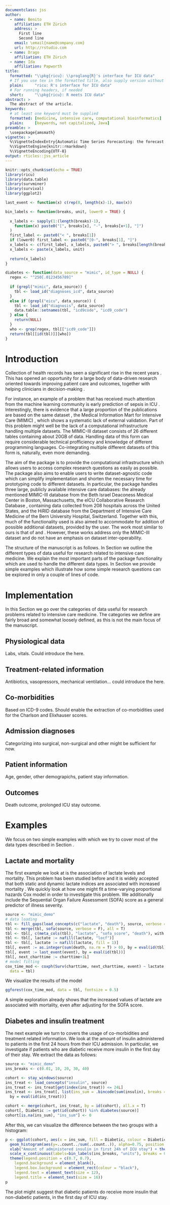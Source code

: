 ```yaml
---
documentclass: jss
author:
  - name: Benito
    affiliation: ETH Zürich
    address: >
      First line
      Second line
    email: \email{name@company.com}
    url: http://rstudio.com
  - name: Drago
    affiliation: ETH Zürich
  - name: Ida
    affiliation: Papworth
title:
  formatted: "\\pkg{ricu}: \\proglang{R}'s interface for ICU data"
  # If you use tex in the formatted title, also supply version without
  plain:     "ricu: R's interface for ICU data"
  # For running headers, if needed
  short:     "\\pkg{ricu}: R meets ICU data"
abstract: >
  The abstract of the article.
keywords:
  # at least one keyword must be supplied
  formatted: [medicine, intensive care, computational bioinformatics]
  plain:     [keywords, not capitalized, Java]
preamble: >
  \usepackage{amsmath}
vignette: >
  %\VignetteIndexEntry{Automatic Time Series Forecasting: the forecast Package for R (Hyndman & Khandakar, JSS 2008)}
  %\VignetteEngine{knitr::rmarkdown}
  %\VignetteEncoding{UTF-8}
output: rticles::jss_article
---
```


```r
knitr::opts_chunk$set(echo = TRUE)
library(ricu)
library(data.table)
library(survminer)
library(survival)
library(ggplot2)

last_event <- function(x) c(rep(0, length(x)-1), max(x))

bin_labels <- function(breaks, unit, lower0 = TRUE) {
  
  x_labels <- sapply(1:(length(breaks)-1),
    function(x) paste0("[", breaks[x], "-", breaks[x+1], "]")
  )
  first_label <- paste0("< ", breaks[1])
  if (lower0) first_label <- paste0("[0-", breaks[1], "]")
  x_labels <- c(first_label, x_labels, paste0("> ", breaks[length(breaks)]))
  x_labels <- paste(x_labels, unit)
  
  return(x_labels)
}

diabetes <- function(data_source = "mimic", id_type = NULL) {
  regex <- "^250[.0123456789]"
  
  if (grepl("mimic", data_source)) {
    tbl <- load_id("diagnoses_icd", data_source)
  }
  else if (grepl("eicu", data_source)) {
    tbl <- load_id("diagnosis", data_source)
    data.table::setnames(tbl, "icd9code", "icd9_code")
  } else {
    return(NULL)
  }
  who <- grep(regex, tbl[["icd9_code"]])
  return(tbl[[id(tbl)]][who])
}

```

# Introduction

Collection of health records has seen a significant rise in the recent years \cite{evans2016electronic}. This has opened an opportunity for a large body of data-driven research oriented towards improving patient care and outcomes, together with helping clinicians in decision-making \cite{jiang2017artificial}.

For instance, an example of a problem that has received much attention from the machine learning community is early prediction of sepsis in ICU \cite{desautels2016prediction, nemati2018interpretable, futoma2017improved, kam2017learning}. Interestingly, there is evidence that a large proportion of the publications are based on the same dataset \cite{fleuren2019machine}, the Medical Information Mart for Intensive Care (MIMIC) \cite{johnson2016mimic}, which shows a systematic lack of external validation. Part of this problem might well be the lack of a computational infrastructure handling multiple datasets. The MIMIC-III dataset consists of 26 different tables containing about 20GB of data. Handling data of this form can require considerable technical profficiency and knowledge of different programming languages. Co-integrating multiple different datasets of this form is, naturally, even more demanding.

The aim of the \pkg{ricu} package is to provide the computational infrastructure which allows users to access complex research questions as easily as possible. The package also aims to enable users to write dataset-agnostic code which can simplify implementation and shorten the necessary time for prototyping code to different datasets. In particular, the package handles three large, publicly available intensive care databases: the already mentioned MIMIC-III database from the Beth Israel Deaconess Medical Center in Boston, Massachusetts, the eICU Collaborative Research Database \cite{pollard2018eicu}, containing data collected from 208 hospitals across the United States, and the HiRID database \cite{faltys2020hirid} from the Department of Intensive Care Medicine of the Bern University Hospital, Switzerland. Together with this, much of the functionality used is also aimed to accommodate for addition of possible additional datasets, provided by the user. The work most similar to ours is that of \cite{adibuzzaman2016closing} and \cite{wang2020mimic}. However, these works address only the MIMIC-III dataset and do not have an emphasis on dataset inter-operability.

The structure of the manuscript is as follows. In Section \ref{implementation} we outline the different types of data useful for research related to intensive care medicine. We explain the most important parts of the package functionality which are used to handle the different data types. In Section \ref{examples} we provide simple examples which illustrate how some simple research questions can be explored in only a couple of lines of code.

# Implementation

In this Section we go over the categories of data useful for research problems related to intensive care medicine. The categories we define are fairly broad and somewhat loosely defined, as this is not the main focus of the manuscript.

## Physiological data
Labs, vitals. Could introduce the \code{ts_tbl} here.

## Treatment-related information
Antibiotics, vasopressors, mechanical ventilation... could introduce the \code{win_tbl} here.

## Co-morbidities

Based on ICD-9 codes. Should enable the extraction of co-morbidities used for the Charlson and Elixhauser scores.

## Admission diagnoses
Categorizing into surgical, non-surgical and other might be sufficient for now.

## Patient information
Age, gender, other demograpichs, patient stay information.

## Outcomes
Death outcome, prolonged ICU stay outcome.

# Examples

We focus on two simple examples with which we try to cover most of the data types described in Section \ref{implementation}.

## Lactate and mortality
The first example we look at is the association of lactate levels and mortality. This problem has been studied before and it is widely accepted that both static and dynamic lactate indices are associated with increased mortality \citep{haas2016severe, nichol2011dynamic, van2013cumulative}. We quickly look at how one might fit a time-varying proportional hazards Cox model \citep{therneau2015package} in order to investigate this problem. We additionally include the Sequential Organ Failure Assessment (SOFA) score \citep{vincent1996sofa} as a general predictor of illness severity.
```r
source <- "mimic_demo"
# data loading
tbl <- fill_gaps(load_concepts(c("lactate", "death"), source, verbose = F))
tbl <- merge(tbl, sofa(source, verbose = F), all = T)
tbl <- tbl[, c(meta_cols(tbl), "lactate", "sofa_score", "death"), with = F]
tbl <- tbl[, lactate := nafill(lactate, "locf")]
tbl <- tbl[, lactate := nafill(lactate, fill = 1)]
tbl[, event := as.integer(sum(death, na.rm = T) > 0), by = eval(id(tbl))]
tbl[, event := last_event(event), by = eval(id(tbl))]
tbl[, next_charttime := charttime+1L]
# model fitting
cox_time_mod <- coxph(Surv(charttime, next_charttime, event) ~ lactate + sofa_score,
  data = tbl)
```
We visualize the results of the model
```r
ggforest(cox_time_mod, data = tbl, fontsize = 0.5)
```
A simple exploration already shows that the increased values of lactate are associated with mortality, even after adjusting for the SOFA score.

## Diabetes and insulin treatment
The next example we turn to covers the usage of co-morbidities and treatment related information. We look at the amount of insulin administered to patients in the first 24 hours from their ICU admission. In particular, we investigate if patients who are diabetic receive more insulin in the first day of their stay. We extract the data as follows:
```r
source <- "mimic_demo"
ins_breaks <- c(0.01, 10, 20, 30, 40)

cohort <- stay_windows(source)
ins_treat <- load_concepts("insulin", source)
ins_treat <- ins_treat[get(index(ins_treat)) <= 24L]
ins_treat <- ins_treat[, list(ins_sum = .bincode(sum(insulin), breaks = c(-Inf, ins_breaks, Inf))-1), 
  by = eval(id(ins_treat))]

cohort <- merge(cohort, ins_treat, by = id(cohort), all.x = T)
cohort[, Diabetic := get(id(cohort)) %in% diabetes(source)]
cohort[is.na(ins_sum), "ins_sum"] <- 0
```
After this, we can visualize the difference between the two groups with a histogram:
```r
p <- ggplot(cohort, aes(x = ins_sum, fill = Diabetic, colour = Diabetic)) +
  geom_histogram(aes(y=..count../sum(..count..)), alpha=0.75, position = "dodge", bins = 1+max(cohort[["ins_sum"]])) + 
  xlab("Amount of administered insulin in first 24h of ICU stay") + theme_minimal(10) + ylab("Proportion of patients") +
  scale_x_continuous(labels=bin_labels(ins_breaks, "units"), breaks = 0:length(ins_breaks)) +
  theme(legend.position = c(0.7, 0.7),
    legend.background = element_blank(),
    legend.box.background = element_rect(colour = "black"),
    legend.text = element_text(size = 12),
    legend.title = element_text(size = 16))
p
```
The plot might suggest that diabetic patients do receive more insulin that non-diabetic patients, in the first day of ICU stay.

\bibliography{ricu}   